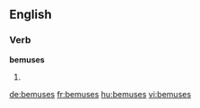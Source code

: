 
==English==

===Verb===
'''bemuses'''

# {{third-person singular of|bemuse}}

[[de:bemuses]]
[[fr:bemuses]]
[[hu:bemuses]]
[[vi:bemuses]]